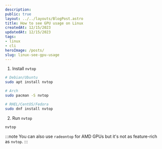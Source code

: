 ```yaml
---
description:
public: true
layout: ../../layouts/BlogPost.astro
title: How to see GPU usage on Linux
createdAt: 12/15/2023
updatedAt: 12/15/2023
tags:
- linux
- cli
heroImage: /posts/
slug: linux-see-gpu-usage
---
```

1. Install `nvtop`

```bash
# Debian/Ubuntu
sudo apt install nvtop

# Arch
sudo pacman -S nvtop

# RHEL/CentOS/Fedora
sudo dnf install nvtop
```

2. Run `nvtop`

```bash
nvtop
```

:::note
You can also use `radeontop` for AMD GPUs but it's not as feature-rich as `nvtop`.
:::
